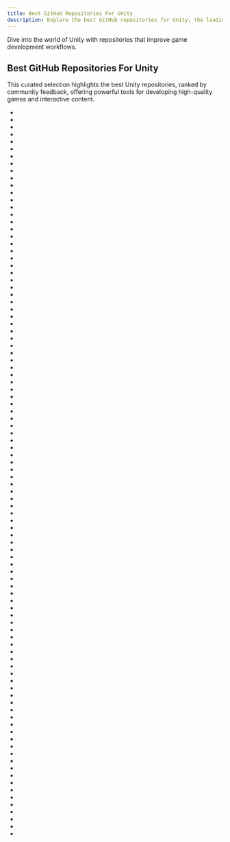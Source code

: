 ```yaml
---
title: Best GitHub Repositories For Unity
description: Explore the best GitHub repositories for Unity, the leading game engine for creating 2D and 3D games.
---
```

Dive into the world of Unity with repositories that improve game development workflows.

## Best GitHub Repositories For Unity

This curated selection highlights the best Unity repositories, ranked by community feedback, offering powerful tools for developing high-quality games and interactive content.

- <Badge owner="icsharpcode" repoName="ILSpy" stars="https://img.shields.io/github/stars/icsharpcode/ILSpy?style=flat&logoSize=auto" forks="https://img.shields.io/github/forks/icsharpcode/ILSpy?style=flat&logoSize=auto"/>
- <Badge owner="lettier" repoName="3d-game-shaders-for-beginners" stars="https://img.shields.io/github/stars/lettier/3d-game-shaders-for-beginners?style=flat&logoSize=auto" forks="https://img.shields.io/github/forks/lettier/3d-game-shaders-for-beginners?style=flat&logoSize=auto"/>
- <Badge owner="Unity-Technologies" repoName="ml-agents" stars="https://img.shields.io/github/stars/Unity-Technologies/ml-agents?style=flat&logoSize=auto" forks="https://img.shields.io/github/forks/Unity-Technologies/ml-agents?style=flat&logoSize=auto"/>
- <Badge owner="microsoft" repoName="AirSim" stars="https://img.shields.io/github/stars/microsoft/AirSim?style=flat&logoSize=auto" forks="https://img.shields.io/github/forks/microsoft/AirSim?style=flat&logoSize=auto"/>
- <Badge owner="Perfare" repoName="AssetStudio" stars="https://img.shields.io/github/stars/Perfare/AssetStudio?style=flat&logoSize=auto" forks="https://img.shields.io/github/forks/Perfare/AssetStudio?style=flat&logoSize=auto"/>
- <Badge owner="Unity-Technologies" repoName="UnityCsReference" stars="https://img.shields.io/github/stars/Unity-Technologies/UnityCsReference?style=flat&logoSize=auto" forks="https://img.shields.io/github/forks/Unity-Technologies/UnityCsReference?style=flat&logoSize=auto"/>
- <Badge owner="Dujltqzv" repoName="Some-Many-Books" stars="https://img.shields.io/github/stars/Dujltqzv/Some-Many-Books?style=flat&logoSize=auto" forks="https://img.shields.io/github/forks/Dujltqzv/Some-Many-Books?style=flat&logoSize=auto"/>
- <Badge owner="Tencent" repoName="xLua" stars="https://img.shields.io/github/stars/Tencent/xLua?style=flat&logoSize=auto" forks="https://img.shields.io/github/forks/Tencent/xLua?style=flat&logoSize=auto"/>
- <Badge owner="egametang" repoName="ET" stars="https://img.shields.io/github/stars/egametang/ET?style=flat&logoSize=auto" forks="https://img.shields.io/github/forks/egametang/ET?style=flat&logoSize=auto"/>
- <Badge owner="Cysharp" repoName="UniTask" stars="https://img.shields.io/github/stars/Cysharp/UniTask?style=flat&logoSize=auto" forks="https://img.shields.io/github/forks/Cysharp/UniTask?style=flat&logoSize=auto"/>
- <Badge owner="jynew" repoName="jynew" stars="https://img.shields.io/github/stars/jynew/jynew?style=flat&logoSize=auto" forks="https://img.shields.io/github/forks/jynew/jynew?style=flat&logoSize=auto"/>
- <Badge owner="sebastianstarke" repoName="AI4Animation" stars="https://img.shields.io/github/stars/sebastianstarke/AI4Animation?style=flat&logoSize=auto" forks="https://img.shields.io/github/forks/sebastianstarke/AI4Animation?style=flat&logoSize=auto"/>
- <Badge owner="XINCGer" repoName="Unity3DTraining" stars="https://img.shields.io/github/stars/XINCGer/Unity3DTraining?style=flat&logoSize=auto" forks="https://img.shields.io/github/forks/XINCGer/Unity3DTraining?style=flat&logoSize=auto"/>
- <Badge owner="0xFA11" repoName="GameNetworkingResources" stars="https://img.shields.io/github/stars/0xFA11/GameNetworkingResources?style=flat&logoSize=auto" forks="https://img.shields.io/github/forks/0xFA11/GameNetworkingResources?style=flat&logoSize=auto"/>
- <Badge owner="sschmid" repoName="Entitas" stars="https://img.shields.io/github/stars/sschmid/Entitas?style=flat&logoSize=auto" forks="https://img.shields.io/github/forks/sschmid/Entitas?style=flat&logoSize=auto"/>
- <Badge owner="neuecc" repoName="UniRx" stars="https://img.shields.io/github/stars/neuecc/UniRx?style=flat&logoSize=auto" forks="https://img.shields.io/github/forks/neuecc/UniRx?style=flat&logoSize=auto"/>
- <Badge owner="Perfare" repoName="Il2CppDumper" stars="https://img.shields.io/github/stars/Perfare/Il2CppDumper?style=flat&logoSize=auto" forks="https://img.shields.io/github/forks/Perfare/Il2CppDumper?style=flat&logoSize=auto"/>
- <Badge owner="RyanNielson" repoName="awesome-unity" stars="https://img.shields.io/github/stars/RyanNielson/awesome-unity?style=flat&logoSize=auto" forks="https://img.shields.io/github/forks/RyanNielson/awesome-unity?style=flat&logoSize=auto"/>
- <Badge owner="focus-creative-games" repoName="hybridclr" stars="https://img.shields.io/github/stars/focus-creative-games/hybridclr?style=flat&logoSize=auto" forks="https://img.shields.io/github/forks/focus-creative-games/hybridclr?style=flat&logoSize=auto"/>
- <Badge owner="ColinLeung-NiloCat" repoName="UnityURPToonLitShaderExample" stars="https://img.shields.io/github/stars/ColinLeung-NiloCat/UnityURPToonLitShaderExample?style=flat&logoSize=auto" forks="https://img.shields.io/github/forks/ColinLeung-NiloCat/UnityURPToonLitShaderExample?style=flat&logoSize=auto"/>
- <Badge owner="microsoft" repoName="MixedRealityToolkit-Unity" stars="https://img.shields.io/github/stars/microsoft/MixedRealityToolkit-Unity?style=flat&logoSize=auto" forks="https://img.shields.io/github/forks/microsoft/MixedRealityToolkit-Unity?style=flat&logoSize=auto"/>
- <Badge owner="EllanJiang" repoName="GameFramework" stars="https://img.shields.io/github/stars/EllanJiang/GameFramework?style=flat&logoSize=auto" forks="https://img.shields.io/github/forks/EllanJiang/GameFramework?style=flat&logoSize=auto"/>
- <Badge owner="UnityTechnologies" repoName="open-project-1" stars="https://img.shields.io/github/stars/UnityTechnologies/open-project-1?style=flat&logoSize=auto" forks="https://img.shields.io/github/forks/UnityTechnologies/open-project-1?style=flat&logoSize=auto"/>
- <Badge owner="mob-sakai" repoName="UIEffect" stars="https://img.shields.io/github/stars/mob-sakai/UIEffect?style=flat&logoSize=auto" forks="https://img.shields.io/github/forks/mob-sakai/UIEffect?style=flat&logoSize=auto"/>
- <Badge owner="MessagePack-CSharp" repoName="MessagePack-CSharp" stars="https://img.shields.io/github/stars/MessagePack-CSharp/MessagePack-CSharp?style=flat&logoSize=auto" forks="https://img.shields.io/github/forks/MessagePack-CSharp/MessagePack-CSharp?style=flat&logoSize=auto"/>
- <Badge owner="michidk" repoName="Unity-Script-Collection" stars="https://img.shields.io/github/stars/michidk/Unity-Script-Collection?style=flat&logoSize=auto" forks="https://img.shields.io/github/forks/michidk/Unity-Script-Collection?style=flat&logoSize=auto"/>
- <Badge owner="candycat1992" repoName="Unity_Shaders_Book" stars="https://img.shields.io/github/stars/candycat1992/Unity_Shaders_Book?style=flat&logoSize=auto" forks="https://img.shields.io/github/forks/candycat1992/Unity_Shaders_Book?style=flat&logoSize=auto"/>
- <Badge owner="pardeike" repoName="Harmony" stars="https://img.shields.io/github/stars/pardeike/Harmony?style=flat&logoSize=auto" forks="https://img.shields.io/github/forks/pardeike/Harmony?style=flat&logoSize=auto"/>
- <Badge owner="MirrorNetworking" repoName="Mirror" stars="https://img.shields.io/github/stars/MirrorNetworking/Mirror?style=flat&logoSize=auto" forks="https://img.shields.io/github/forks/MirrorNetworking/Mirror?style=flat&logoSize=auto"/>
- <Badge owner="Tencent" repoName="puerts" stars="https://img.shields.io/github/stars/Tencent/puerts?style=flat&logoSize=auto" forks="https://img.shields.io/github/forks/Tencent/puerts?style=flat&logoSize=auto"/>
- <Badge owner="gonglei007" repoName="GameDevMind" stars="https://img.shields.io/github/stars/gonglei007/GameDevMind?style=flat&logoSize=auto" forks="https://img.shields.io/github/forks/gonglei007/GameDevMind?style=flat&logoSize=auto"/>
- <Badge owner="BepInEx" repoName="BepInEx" stars="https://img.shields.io/github/stars/BepInEx/BepInEx?style=flat&logoSize=auto" forks="https://img.shields.io/github/forks/BepInEx/BepInEx?style=flat&logoSize=auto"/>
- <Badge owner="Unity-Technologies" repoName="FPSSample" stars="https://img.shields.io/github/stars/Unity-Technologies/FPSSample?style=flat&logoSize=auto" forks="https://img.shields.io/github/forks/Unity-Technologies/FPSSample?style=flat&logoSize=auto"/>
- <Badge owner="marian42" repoName="wavefunctioncollapse" stars="https://img.shields.io/github/stars/marian42/wavefunctioncollapse?style=flat&logoSize=auto" forks="https://img.shields.io/github/forks/marian42/wavefunctioncollapse?style=flat&logoSize=auto"/>
- <Badge owner="dbrizov" repoName="NaughtyAttributes" stars="https://img.shields.io/github/stars/dbrizov/NaughtyAttributes?style=flat&logoSize=auto" forks="https://img.shields.io/github/forks/dbrizov/NaughtyAttributes?style=flat&logoSize=auto"/>
- <Badge owner="liangxiegame" repoName="QFramework" stars="https://img.shields.io/github/stars/liangxiegame/QFramework?style=flat&logoSize=auto" forks="https://img.shields.io/github/forks/liangxiegame/QFramework?style=flat&logoSize=auto"/>
- <Badge owner="mob-sakai" repoName="ParticleEffectForUGUI" stars="https://img.shields.io/github/stars/mob-sakai/ParticleEffectForUGUI?style=flat&logoSize=auto" forks="https://img.shields.io/github/forks/mob-sakai/ParticleEffectForUGUI?style=flat&logoSize=auto"/>
- <Badge owner="zalo" repoName="MathUtilities" stars="https://img.shields.io/github/stars/zalo/MathUtilities?style=flat&logoSize=auto" forks="https://img.shields.io/github/forks/zalo/MathUtilities?style=flat&logoSize=auto"/>
- <Badge owner="QianMo" repoName="Unity-Design-Pattern" stars="https://img.shields.io/github/stars/QianMo/Unity-Design-Pattern?style=flat&logoSize=auto" forks="https://img.shields.io/github/forks/QianMo/Unity-Design-Pattern?style=flat&logoSize=auto"/>
- <Badge owner="ThrowTheSwitch" repoName="Unity" stars="https://img.shields.io/github/stars/ThrowTheSwitch/Unity?style=flat&logoSize=auto" forks="https://img.shields.io/github/forks/ThrowTheSwitch/Unity?style=flat&logoSize=auto"/>
- <Badge owner="AssetRipper" repoName="AssetRipper" stars="https://img.shields.io/github/stars/AssetRipper/AssetRipper?style=flat&logoSize=auto" forks="https://img.shields.io/github/forks/AssetRipper/AssetRipper?style=flat&logoSize=auto"/>
- <Badge owner="ketoo" repoName="NoahGameFrame" stars="https://img.shields.io/github/stars/ketoo/NoahGameFrame?style=flat&logoSize=auto" forks="https://img.shields.io/github/forks/ketoo/NoahGameFrame?style=flat&logoSize=auto"/>
- <Badge owner="keijiro" repoName="AICommand" stars="https://img.shields.io/github/stars/keijiro/AICommand?style=flat&logoSize=auto" forks="https://img.shields.io/github/forks/keijiro/AICommand?style=flat&logoSize=auto"/>
- <Badge owner="QianMo" repoName="Awesome-Unity-Shader" stars="https://img.shields.io/github/stars/QianMo/Awesome-Unity-Shader?style=flat&logoSize=auto" forks="https://img.shields.io/github/forks/QianMo/Awesome-Unity-Shader?style=flat&logoSize=auto"/>
- <Badge owner="udacity" repoName="self-driving-car-sim" stars="https://img.shields.io/github/stars/udacity/self-driving-car-sim?style=flat&logoSize=auto" forks="https://img.shields.io/github/forks/udacity/self-driving-car-sim?style=flat&logoSize=auto"/>
- <Badge owner="Cysharp" repoName="MagicOnion" stars="https://img.shields.io/github/stars/Cysharp/MagicOnion?style=flat&logoSize=auto" forks="https://img.shields.io/github/forks/Cysharp/MagicOnion?style=flat&logoSize=auto"/>
- <Badge owner="unity3d-jp" repoName="UnityChanToonShaderVer2_Project" stars="https://img.shields.io/github/stars/unity3d-jp/UnityChanToonShaderVer2_Project?style=flat&logoSize=auto" forks="https://img.shields.io/github/forks/unity3d-jp/UnityChanToonShaderVer2_Project?style=flat&logoSize=auto"/>
- <Badge owner="UnityCommunity" repoName="UnityLibrary" stars="https://img.shields.io/github/stars/UnityCommunity/UnityLibrary?style=flat&logoSize=auto" forks="https://img.shields.io/github/forks/UnityCommunity/UnityLibrary?style=flat&logoSize=auto"/>
- <Badge owner="simoninithomas" repoName="Deep_reinforcement_learning_Course" stars="https://img.shields.io/github/stars/simoninithomas/Deep_reinforcement_learning_Course?style=flat&logoSize=auto" forks="https://img.shields.io/github/forks/simoninithomas/Deep_reinforcement_learning_Course?style=flat&logoSize=auto"/>
- <Badge owner="Unity-Technologies" repoName="PostProcessing" stars="https://img.shields.io/github/stars/Unity-Technologies/PostProcessing?style=flat&logoSize=auto" forks="https://img.shields.io/github/forks/Unity-Technologies/PostProcessing?style=flat&logoSize=auto"/>
- <Badge owner="ExtendRealityLtd" repoName="VRTK" stars="https://img.shields.io/github/stars/ExtendRealityLtd/VRTK?style=flat&logoSize=auto" forks="https://img.shields.io/github/forks/ExtendRealityLtd/VRTK?style=flat&logoSize=auto"/>
- <Badge owner="baba-s" repoName="awesome-unity-open-source-on-github" stars="https://img.shields.io/github/stars/baba-s/awesome-unity-open-source-on-github?style=flat&logoSize=auto" forks="https://img.shields.io/github/forks/baba-s/awesome-unity-open-source-on-github?style=flat&logoSize=auto"/>
- <Badge owner="Xtremilicious" repoName="projectlearn-project-based-learning" stars="https://img.shields.io/github/stars/Xtremilicious/projectlearn-project-based-learning?style=flat&logoSize=auto" forks="https://img.shields.io/github/forks/Xtremilicious/projectlearn-project-based-learning?style=flat&logoSize=auto"/>
- <Badge owner="anmoljagetia" repoName="Flatabulous" stars="https://img.shields.io/github/stars/anmoljagetia/Flatabulous?style=flat&logoSize=auto" forks="https://img.shields.io/github/forks/anmoljagetia/Flatabulous?style=flat&logoSize=auto"/>
- <Badge owner="SeriousCache" repoName="UABE" stars="https://img.shields.io/github/stars/SeriousCache/UABE?style=flat&logoSize=auto" forks="https://img.shields.io/github/forks/SeriousCache/UABE?style=flat&logoSize=auto"/>
- <Badge owner="wave-harmonic" repoName="crest" stars="https://img.shields.io/github/stars/wave-harmonic/crest?style=flat&logoSize=auto" forks="https://img.shields.io/github/forks/wave-harmonic/crest?style=flat&logoSize=auto"/>
- <Badge owner="playgameservices" repoName="play-games-plugin-for-unity" stars="https://img.shields.io/github/stars/playgameservices/play-games-plugin-for-unity?style=flat&logoSize=auto" forks="https://img.shields.io/github/forks/playgameservices/play-games-plugin-for-unity?style=flat&logoSize=auto"/>
- <Badge owner="focus-creative-games" repoName="luban" stars="https://img.shields.io/github/stars/focus-creative-games/luban?style=flat&logoSize=auto" forks="https://img.shields.io/github/forks/focus-creative-games/luban?style=flat&logoSize=auto"/>
- <Badge owner="keijiro" repoName="Skinner" stars="https://img.shields.io/github/stars/keijiro/Skinner?style=flat&logoSize=auto" forks="https://img.shields.io/github/forks/keijiro/Skinner?style=flat&logoSize=auto"/>
- <Badge owner="Siccity" repoName="xNode" stars="https://img.shields.io/github/stars/Siccity/xNode?style=flat&logoSize=auto" forks="https://img.shields.io/github/forks/Siccity/xNode?style=flat&logoSize=auto"/>
- <Badge owner="Cysharp" repoName="MemoryPack" stars="https://img.shields.io/github/stars/Cysharp/MemoryPack?style=flat&logoSize=auto" forks="https://img.shields.io/github/forks/Cysharp/MemoryPack?style=flat&logoSize=auto"/>
- <Badge owner="keenanwoodall" repoName="Deform" stars="https://img.shields.io/github/stars/keenanwoodall/Deform?style=flat&logoSize=auto" forks="https://img.shields.io/github/forks/keenanwoodall/Deform?style=flat&logoSize=auto"/>
- <Badge owner="XCharts-Team" repoName="XCharts" stars="https://img.shields.io/github/stars/XCharts-Team/XCharts?style=flat&logoSize=auto" forks="https://img.shields.io/github/forks/XCharts-Team/XCharts?style=flat&logoSize=auto"/>
- <Badge owner="GlitchEnzo" repoName="NuGetForUnity" stars="https://img.shields.io/github/stars/GlitchEnzo/NuGetForUnity?style=flat&logoSize=auto" forks="https://img.shields.io/github/forks/GlitchEnzo/NuGetForUnity?style=flat&logoSize=auto"/>
- <Badge owner="QianMo" repoName="X-PostProcessing-Library" stars="https://img.shields.io/github/stars/QianMo/X-PostProcessing-Library?style=flat&logoSize=auto" forks="https://img.shields.io/github/forks/QianMo/X-PostProcessing-Library?style=flat&logoSize=auto"/>
- <Badge owner="killop" repoName="anything_about_game" stars="https://img.shields.io/github/stars/killop/anything_about_game?style=flat&logoSize=auto" forks="https://img.shields.io/github/forks/killop/anything_about_game?style=flat&logoSize=auto"/>
- <Badge owner="Unity-Technologies" repoName="arfoundation-samples" stars="https://img.shields.io/github/stars/Unity-Technologies/arfoundation-samples?style=flat&logoSize=auto" forks="https://img.shields.io/github/forks/Unity-Technologies/arfoundation-samples?style=flat&logoSize=auto"/>
- <Badge owner="github-for-unity" repoName="Unity" stars="https://img.shields.io/github/stars/github-for-unity/Unity?style=flat&logoSize=auto" forks="https://img.shields.io/github/forks/github-for-unity/Unity?style=flat&logoSize=auto"/>
- <Badge owner="setchi" repoName="FancyScrollView" stars="https://img.shields.io/github/stars/setchi/FancyScrollView?style=flat&logoSize=auto" forks="https://img.shields.io/github/forks/setchi/FancyScrollView?style=flat&logoSize=auto"/>
- <Badge owner="topameng" repoName="tolua" stars="https://img.shields.io/github/stars/topameng/tolua?style=flat&logoSize=auto" forks="https://img.shields.io/github/forks/topameng/tolua?style=flat&logoSize=auto"/>
- <Badge owner="wechat-miniprogram" repoName="minigame-unity-webgl-transform" stars="https://img.shields.io/github/stars/wechat-miniprogram/minigame-unity-webgl-transform?style=flat&logoSize=auto" forks="https://img.shields.io/github/forks/wechat-miniprogram/minigame-unity-webgl-transform?style=flat&logoSize=auto"/>
- <Badge owner="Facepunch" repoName="Facepunch.Steamworks" stars="https://img.shields.io/github/stars/Facepunch/Facepunch.Steamworks?style=flat&logoSize=auto" forks="https://img.shields.io/github/forks/Facepunch/Facepunch.Steamworks?style=flat&logoSize=auto"/>
- <Badge owner="tylearymf" repoName="UniHacker" stars="https://img.shields.io/github/stars/tylearymf/UniHacker?style=flat&logoSize=auto" forks="https://img.shields.io/github/forks/tylearymf/UniHacker?style=flat&logoSize=auto"/>
- <Badge owner="Tencent" repoName="behaviac" stars="https://img.shields.io/github/stars/Tencent/behaviac?style=flat&logoSize=auto" forks="https://img.shields.io/github/forks/Tencent/behaviac?style=flat&logoSize=auto"/>
- <Badge owner="mafaca" repoName="UtinyRipper" stars="https://img.shields.io/github/stars/mafaca/UtinyRipper?style=flat&logoSize=auto" forks="https://img.shields.io/github/forks/mafaca/UtinyRipper?style=flat&logoSize=auto"/>
- <Badge owner="rlabrecque" repoName="Steamworks.NET" stars="https://img.shields.io/github/stars/rlabrecque/Steamworks.NET?style=flat&logoSize=auto" forks="https://img.shields.io/github/forks/rlabrecque/Steamworks.NET?style=flat&logoSize=auto"/>
- <Badge owner="imadr" repoName="Unity-game-hacking" stars="https://img.shields.io/github/stars/imadr/Unity-game-hacking?style=flat&logoSize=auto" forks="https://img.shields.io/github/forks/imadr/Unity-game-hacking?style=flat&logoSize=auto"/>
- <Badge owner="Interkarma" repoName="daggerfall-unity" stars="https://img.shields.io/github/stars/Interkarma/daggerfall-unity?style=flat&logoSize=auto" forks="https://img.shields.io/github/forks/Interkarma/daggerfall-unity?style=flat&logoSize=auto"/>
- <Badge owner="googlevr" repoName="gvr-unity-sdk" stars="https://img.shields.io/github/stars/googlevr/gvr-unity-sdk?style=flat&logoSize=auto" forks="https://img.shields.io/github/forks/googlevr/gvr-unity-sdk?style=flat&logoSize=auto"/>
- <Badge owner="ata4" repoName="disunity" stars="https://img.shields.io/github/stars/ata4/disunity?style=flat&logoSize=auto" forks="https://img.shields.io/github/forks/ata4/disunity?style=flat&logoSize=auto"/>
- <Badge owner="fairygui" repoName="FairyGUI-unity" stars="https://img.shields.io/github/stars/fairygui/FairyGUI-unity?style=flat&logoSize=auto" forks="https://img.shields.io/github/forks/fairygui/FairyGUI-unity?style=flat&logoSize=auto"/>
- <Badge owner="FreyaHolmer" repoName="ShaderForge" stars="https://img.shields.io/github/stars/FreyaHolmer/ShaderForge?style=flat&logoSize=auto" forks="https://img.shields.io/github/forks/FreyaHolmer/ShaderForge?style=flat&logoSize=auto"/>
- <Badge owner="vrm-c" repoName="UniVRM" stars="https://img.shields.io/github/stars/vrm-c/UniVRM?style=flat&logoSize=auto" forks="https://img.shields.io/github/forks/vrm-c/UniVRM?style=flat&logoSize=auto"/>
- <Badge owner="Syomus" repoName="ProceduralToolkit" stars="https://img.shields.io/github/stars/Syomus/ProceduralToolkit?style=flat&logoSize=auto" forks="https://img.shields.io/github/forks/Syomus/ProceduralToolkit?style=flat&logoSize=auto"/>
- <Badge owner="djkaty" repoName="Il2CppInspector" stars="https://img.shields.io/github/stars/djkaty/Il2CppInspector?style=flat&logoSize=auto" forks="https://img.shields.io/github/forks/djkaty/Il2CppInspector?style=flat&logoSize=auto"/>
- <Badge owner="xasset" repoName="xasset" stars="https://img.shields.io/github/stars/xasset/xasset?style=flat&logoSize=auto" forks="https://img.shields.io/github/forks/xasset/xasset?style=flat&logoSize=auto"/>
- <Badge owner="Tayx94" repoName="graphy" stars="https://img.shields.io/github/stars/Tayx94/graphy?style=flat&logoSize=auto" forks="https://img.shields.io/github/forks/Tayx94/graphy?style=flat&logoSize=auto"/>
- <Badge owner="Unity-Technologies" repoName="Graphics" stars="https://img.shields.io/github/stars/Unity-Technologies/Graphics?style=flat&logoSize=auto" forks="https://img.shields.io/github/forks/Unity-Technologies/Graphics?style=flat&logoSize=auto"/>
- <Badge owner="keijiro" repoName="KinoGlitch" stars="https://img.shields.io/github/stars/keijiro/KinoGlitch?style=flat&logoSize=auto" forks="https://img.shields.io/github/forks/keijiro/KinoGlitch?style=flat&logoSize=auto"/>
- <Badge owner="yimengfan" repoName="BDFramework.Core" stars="https://img.shields.io/github/stars/yimengfan/BDFramework.Core?style=flat&logoSize=auto" forks="https://img.shields.io/github/forks/yimengfan/BDFramework.Core?style=flat&logoSize=auto"/>
- <Badge owner="FreyaHolmer" repoName="Mathfs" stars="https://img.shields.io/github/stars/FreyaHolmer/Mathfs?style=flat&logoSize=auto" forks="https://img.shields.io/github/forks/FreyaHolmer/Mathfs?style=flat&logoSize=auto"/>
- <Badge owner="LavaGang" repoName="MelonLoader" stars="https://img.shields.io/github/stars/LavaGang/MelonLoader?style=flat&logoSize=auto" forks="https://img.shields.io/github/forks/LavaGang/MelonLoader?style=flat&logoSize=auto"/>
- <Badge owner="neuecc" repoName="ZeroFormatter" stars="https://img.shields.io/github/stars/neuecc/ZeroFormatter?style=flat&logoSize=auto" forks="https://img.shields.io/github/forks/neuecc/ZeroFormatter?style=flat&logoSize=auto"/>
- <Badge owner="neuecc" repoName="Utf8Json" stars="https://img.shields.io/github/stars/neuecc/Utf8Json?style=flat&logoSize=auto" forks="https://img.shields.io/github/forks/neuecc/Utf8Json?style=flat&logoSize=auto"/>
- <Badge owner="sinai-dev" repoName="UnityExplorer" stars="https://img.shields.io/github/stars/sinai-dev/UnityExplorer?style=flat&logoSize=auto" forks="https://img.shields.io/github/forks/sinai-dev/UnityExplorer?style=flat&logoSize=auto"/>
- <Badge owner="Perfare" repoName="Zygisk-Il2CppDumper" stars="https://img.shields.io/github/stars/Perfare/Zygisk-Il2CppDumper?style=flat&logoSize=auto" forks="https://img.shields.io/github/forks/Perfare/Zygisk-Il2CppDumper?style=flat&logoSize=auto"/>
- <Badge owner="unitycatalog" repoName="unitycatalog" stars="https://img.shields.io/github/stars/unitycatalog/unitycatalog?style=flat&logoSize=auto" forks="https://img.shields.io/github/forks/unitycatalog/unitycatalog?style=flat&logoSize=auto"/>
- <Badge owner="Demigiant" repoName="dotween" stars="https://img.shields.io/github/stars/Demigiant/dotween?style=flat&logoSize=auto" forks="https://img.shields.io/github/forks/Demigiant/dotween?style=flat&logoSize=auto"/>
- <Badge owner="topfreegames" repoName="pitaya" stars="https://img.shields.io/github/stars/topfreegames/pitaya?style=flat&logoSize=auto" forks="https://img.shields.io/github/forks/topfreegames/pitaya?style=flat&logoSize=auto"/>
- <Badge owner="YarnSpinnerTool" repoName="YarnSpinner" stars="https://img.shields.io/github/stars/YarnSpinnerTool/YarnSpinner?style=flat&logoSize=auto" forks="https://img.shields.io/github/forks/YarnSpinnerTool/YarnSpinner?style=flat&logoSize=auto"/>